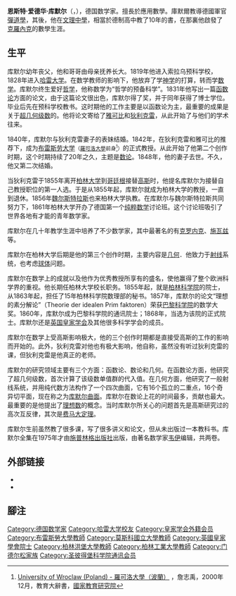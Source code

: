 {{refimprove|time=2014-05-01T08:37:29+00:00}}
{{Infobox scientist
| name = 恩斯特·爱德华·库默尔
| image = ErnstKummer.jpg
| image_size = 220px
| caption =
| birth_date = {{birth date|1810|1|29}}
| birth_place = {{Flag|Kingdom of Prussia}}[[扎雷|索拉乌]]
| death_date = {{death date and age|1893|5|14|1810|1|29}}
| death_place = {{flag|German Empire}}[[柏林|柏林]]
| residence = [[德国|德国]] 
| nationality = [[普鲁士|普鲁士]] 
| field = [[数学|数学]]
| work_institution = [[柏林大学|柏林大学]]<br>[[柏林洪堡大學|柏林洪堡大學]]<br>弗罗茨瓦夫大學<br>[[柏林工业大学|柏林工业大学]]<br>[[莫斯科国立大学|莫斯科国立大学]]
| alma_mater = [[哈雷-维滕贝格大学|哈雷-维滕贝格大学]]
| doctoral_advisor = [[海因里希·謝爾克|海因里希·謝爾克]]
| doctoral_students = [[费迪南·艾森斯坦|费迪南·艾森斯坦]]<br>[[费迪南德·格奥尔格·弗罗贝尼乌斯|费迪南德·格奥尔格·弗罗贝尼乌斯]]<br>{{le|拉扎勒斯·福克斯|Lazarus Fuchs}}<br>[[赫尔曼·阿曼杜斯·施瓦茨|赫尔曼·阿曼杜斯·施瓦茨]]<br>[[格奥尔格·康托尔|格奥尔格·康托尔]]<br>{{nowrap|[[漢斯·馮·曼戈爾特|漢斯·馮·曼戈爾特]]}}<br>{{le|阿道夫·皮爾茨|Adolf Piltz}} <!--[[Paul_Du_Bois-Reymond|Paul Du Bois-Reymond]]<br>[[Nicolai_Bugaev|Nicolai Bugaev]]-->
| known_for = [[贝塞尔函数|贝塞尔函数]]和其他贡献
| prizes = 
| religion = 
| footnotes = 
}}

'''恩斯特·爱德华·库默尔'''（{{lang-de|Ernst Eduard Kummer}}，{{bd|1810年|1月29日|1893年|5月14日}}），德国数学家。擅長於應用數學。庫默爾教導德國軍官[[彈道學|彈道學]]，其後，他在[[文理中學|文理中學]]，相當於德制高中教了10年的書，在那裏他啟發了[[克羅內克|克羅內克]]的數學生涯。

==生平==
库默尔幼年丧父，他和哥哥由母亲抚养长大。1819年他进入索拉乌预科学校，1828年进入[[哈雷大学|哈雷大学]]。在数学教师的影响下，他放弃了学[[神学|神学]]的打算，转而学[[数学|数学]]。库默尔终生爱好[[哲学|哲学]]，他称数学为“哲学的预备科学”。1831年他写出一篇[[函数论|函数论]]方面的论文，由于这篇论文很出色，库默尔得了奖，并于同年获得了博士学位。毕业后先在预科学校教书。这时期他的工作主要是以函数论为主，最重要的成果是关于[[超几何函数|超几何级数]]的。他将论文寄给了[[雅可比|雅可比]]和[[狄利克雷|狄利克雷]]，从此开始了与他们的学术往来。

1840年，库默尔与狄利克雷妻子的表妹结婚。1842年，在狄利克雷和雅可比的推荐下，成为[[布雷斯劳大学|布雷斯劳大学]]<small>（[[羅可洛大學_(波蘭)|羅可洛大學]]前身<ref>[http://terms.naer.edu.tw/detail/1315368/ University of Wroclaw (Poland) - 羅可洛大學（波蘭）] {{Wayback|url=http://terms.naer.edu.tw/detail/1315368/ |date=20201201154442 }}，詹志禹，2000年12月，教育大辭書，[[國家教育研究院|國家教育研究院]]</ref>）</small>的正式教授。从此开始了他第二个创作时期，这个时期持续了20年之久，主题是[[数论|数论]]。1848年，他的妻子去世。不久，他又第二次结婚。
 
当狄利克雷于1855年离开[[柏林大学|柏林大学]]到[[哥廷根|哥廷根]]接替[[高斯|高斯]]时，他提名库默尔为接替自己教授职位的第一人选。于是从1855年起，库默尔就成为柏林大学的教授，一直到退休。1856年[[魏尔斯特拉斯|魏尔斯特拉斯]]也来柏林大学执教。在库默尔与魏尔斯特拉斯共同努力下，1861年柏林大学开办了德国第一个[[纯粹数学|纯粹数学]]讨论班。这个讨论班吸引了世界各地有才能的青年数学家。
 
库默尔在几十年教学生涯中培养了不少数学家，其中最著名的有[[克罗内克|克罗内克]]、[[施瓦兹|施瓦兹]]等。
 
库默尔在柏林大学后期是他的第三个创作时期，主要内容是[[几何|几何]]．他致力于[[射线|射线]]系统，也考虑[[球_(数学)|球体]]问题。
 
库默尔在数学上的成就以及他作为优秀教授所享有的盛名，使他赢得了整个欧洲科学界的重视。他长期任柏林大学校长职务。1855年起，就是[[柏林科学院|柏林科学院]]的院士，从1863年起，担任了15年柏林科学院数理部的秘书。1857年，库默尔的论文“理想的素分解论”（Theorie der idealen Prim faktoren）荣获[[巴黎科学院|巴黎科学院]]的数学大奖。1860年，库默尔成为巴黎科学院的通讯院士；1868年，当选为该院的正式院士。库默尔还是[[英国皇家学会|英国皇家学会]]及其他很多科学学会的成员。
 
库默尔在数学上受高斯影响极大，他的三个创作时期都是直接受高斯的工作的影响而开始的。此外，狄利克雷对他也有极大影响，他自称，虽然没有听过狄利克雷的课，但狄利克雷是他真正的老师。
 
库默尔的研究领域主要有三个方面：函数论、数论和几何。在函数论方面，他研究了超几何级数，首次计算了该级数单值群的代入值。在几何方面，他研究了一般射线系统，并用纯代数方法构作了一个四次曲面，它有16个孤立的二重点，16个奇异切平面，现在称之为[[库默尔曲面|库默尔曲面]]。库默尔在数论上花的时间最多，贡献也最大。最重要的是他提出了[[理想数|理想数]]的概念。当时库默尔所关心的问题首先是高斯研究过的高次互反律，其次是[[费马大定理|费马大定理]]。
 
库默尔生前虽然教了很多课，写了很多讲义和论文，但从未出版过一本教科书。库默尔全集在1975年才由[[施普林格出版社|施普林格出版社]]出版，由著名数学家[[韦伊|韦伊]]编辑，共两卷。

== 外部链接 ==
* {{MacTutor Biography|id=Kummer}}
* {{MathGenealogy|id=18331}}

== 腳注 ==
{{reflist|1}}

{{Authority control}}

{{DEFAULTSORT:Kummer, Ernst}}
[[Category:德国数学家|Category:德国数学家]]
[[Category:哈雷大学校友|Category:哈雷大学校友]]
[[Category:皇家学会外籍会员|Category:皇家学会外籍会员]]
[[Category:布雷斯勞大學教師|Category:布雷斯勞大學教師]]
[[Category:莫斯科國立大學教師|Category:莫斯科國立大學教師]]
[[Category:英國皇家學會院士|Category:英國皇家學會院士]]
[[Category:柏林洪堡大學教師|Category:柏林洪堡大學教師]]
[[Category:柏林工業大學教師|Category:柏林工業大學教師]]
[[Category:门德尔松家族|Category:门德尔松家族]]
[[Category:圣彼得堡科学院通讯会员|Category:圣彼得堡科学院通讯会员]]
